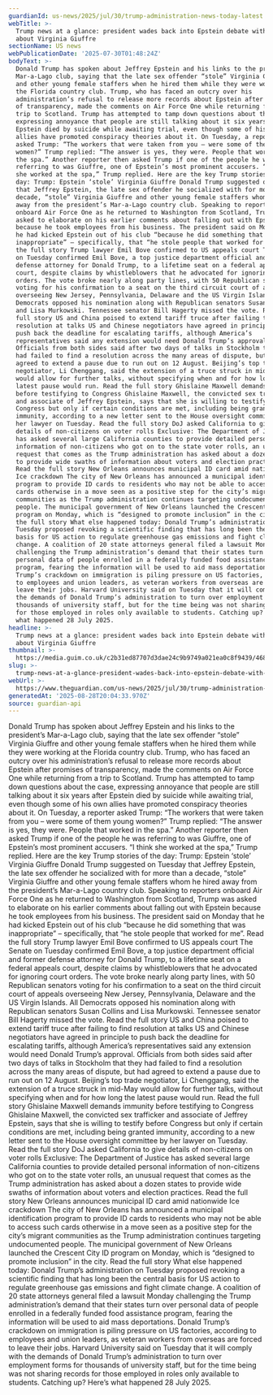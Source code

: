 ```yaml
---
guardianId: us-news/2025/jul/30/trump-administration-news-today-latest
webTitle: >-
  Trump news at a glance: president wades back into Epstein debate with comments
  about Virginia Giuffre
sectionName: US news
webPublicationDate: '2025-07-30T01:48:24Z'
bodyText: >-
  Donald Trump has spoken about Jeffrey Epstein and his links to the president’s
  Mar-a-Lago club, saying that the late sex offender “stole” Virginia Giuffre
  and other young female staffers when he hired them while they were working at
  the Florida country club. Trump, who has faced an outcry over his
  administration’s refusal to release more records about Epstein after promises
  of transparency, made the comments on Air Force One while returning from a
  trip to Scotland. Trump has attempted to tamp down questions about the case,
  expressing annoyance that people are still talking about it six years after
  Epstein died by suicide while awaiting trial, even though some of his own
  allies have promoted conspiracy theories about it. On Tuesday, a reporter
  asked Trump: “The workers that were taken from you – were some of them young
  women?” Trump replied: “The answer is yes, they were. People that worked in
  the spa.” Another reporter then asked Trump if one of the people he was
  referring to was Giuffre, one of Epstein’s most prominent accusers. “I think
  she worked at the spa,” Trump replied. Here are the key Trump stories of the
  day: Trump: Epstein ‘stole’ Virginia Giuffre Donald Trump suggested on Tuesday
  that Jeffrey Epstein, the late sex offender he socialized with for more than a
  decade, “stole” Virginia Giuffre and other young female staffers whom he hired
  away from the president’s Mar-a-Lago country club. Speaking to reporters
  onboard Air Force One as he returned to Washington from Scotland, Trump was
  asked to elaborate on his earlier comments about falling out with Epstein
  because he took employees from his business. The president said on Monday that
  he had kicked Epstein out of his club “because he did something that was
  inappropriate” – specifically, that “he stole people that worked for me”. Read
  the full story Trump lawyer Emil Bove confirmed to US appeals court The Senate
  on Tuesday confirmed Emil Bove, a top justice department official and former
  defense attorney for Donald Trump, to a lifetime seat on a federal appeals
  court, despite claims by whistleblowers that he advocated for ignoring court
  orders. The vote broke nearly along party lines, with 50 Republican senators
  voting for his confirmation to a seat on the third circuit court of appeals
  overseeing New Jersey, Pennsylvania, Delaware and the US Virgin Islands. All
  Democrats opposed his nomination along with Republican senators Susan Collins
  and Lisa Murkowski. Tennessee senator Bill Hagerty missed the vote. Read the
  full story US and China poised to extend tariff truce after failing to find
  resolution at talks US and Chinese negotiators have agreed in principle to
  push back the deadline for escalating tariffs, although America’s
  representatives said any extension would need Donald Trump’s approval.
  Officials from both sides said after two days of talks in Stockholm that they
  had failed to find a resolution across the many areas of dispute, but had
  agreed to extend a pause due to run out on 12 August. Beijing’s top trade
  negotiator, Li Chenggang, said the extension of a truce struck in mid-May
  would allow for further talks, without specifying when and for how long the
  latest pause would run. Read the full story Ghislaine Maxwell demands immunity
  before testifying to Congress Ghislaine Maxwell, the convicted sex trafficker
  and associate of Jeffrey Epstein, says that she is willing to testify before
  Congress but only if certain conditions are met, including being granted
  immunity, according to a new letter sent to the House oversight committee by
  her lawyer on Tuesday. Read the full story DoJ asked California to give
  details of non-citizens on voter rolls Exclusive: The Department of Justice
  has asked several large California counties to provide detailed personal
  information of non-citizens who got on to the state voter rolls, an unusual
  request that comes as the Trump administration has asked about a dozen states
  to provide wide swaths of information about voters and election practices.
  Read the full story New Orleans announces municipal ID card amid nationwide
  Ice crackdown The city of New Orleans has announced a municipal identification
  program to provide ID cards to residents who may not be able to access such
  cards otherwise in a move seen as a positive step for the city’s migrant
  communities as the Trump administration continues targeting undocumented
  people. The municipal government of New Orleans launched the Crescent City ID
  program on Monday, which is “designed to promote inclusion” in the city. Read
  the full story What else happened today: Donald Trump’s administration on
  Tuesday proposed revoking a scientific finding that has long been the central
  basis for US action to regulate greenhouse gas emissions and fight climate
  change. A coalition of 20 state attorneys general filed a lawsuit Monday
  challenging the Trump administration’s demand that their states turn over
  personal data of people enrolled in a federally funded food assistance
  program, fearing the information will be used to aid mass deportations. Donald
  Trump’s crackdown on immigration is piling pressure on US factories, according
  to employees and union leaders, as veteran workers from overseas are forced to
  leave their jobs. Harvard University said on Tuesday that it will comply with
  the demands of Donald Trump’s administration to turn over employment forms for
  thousands of university staff, but for the time being was not sharing records
  for those employed in roles only available to students. Catching up? Here’s
  what happened 28 July 2025.
headline: >-
  Trump news at a glance: president wades back into Epstein debate with comments
  about Virginia Giuffre
thumbnail: >-
  https://media.guim.co.uk/c2b31ed87707d3dae24c9b9749a021ea0c8f9439/468_0_4680_3744/500.jpg
slug: >-
  trump-news-at-a-glance-president-wades-back-into-epstein-debate-with-comments-about-virginia-giuffre
webUrl: >-
  https://www.theguardian.com/us-news/2025/jul/30/trump-administration-news-today-latest
generatedAt: '2025-08-28T20:04:33.970Z'
source: guardian-api
---
```

Donald Trump has spoken about Jeffrey Epstein and his links to the president’s Mar-a-Lago club, saying that the late sex offender “stole” Virginia Giuffre and other young female staffers when he hired them while they were working at the Florida country club. Trump, who has faced an outcry over his administration’s refusal to release more records about Epstein after promises of transparency, made the comments on Air Force One while returning from a trip to Scotland. Trump has attempted to tamp down questions about the case, expressing annoyance that people are still talking about it six years after Epstein died by suicide while awaiting trial, even though some of his own allies have promoted conspiracy theories about it. On Tuesday, a reporter asked Trump: “The workers that were taken from you – were some of them young women?” Trump replied: “The answer is yes, they were. People that worked in the spa.” Another reporter then asked Trump if one of the people he was referring to was Giuffre, one of Epstein’s most prominent accusers. “I think she worked at the spa,” Trump replied. Here are the key Trump stories of the day: Trump: Epstein ‘stole’ Virginia Giuffre Donald Trump suggested on Tuesday that Jeffrey Epstein, the late sex offender he socialized with for more than a decade, “stole” Virginia Giuffre and other young female staffers whom he hired away from the president’s Mar-a-Lago country club. Speaking to reporters onboard Air Force One as he returned to Washington from Scotland, Trump was asked to elaborate on his earlier comments about falling out with Epstein because he took employees from his business. The president said on Monday that he had kicked Epstein out of his club “because he did something that was inappropriate” – specifically, that “he stole people that worked for me”. Read the full story Trump lawyer Emil Bove confirmed to US appeals court The Senate on Tuesday confirmed Emil Bove, a top justice department official and former defense attorney for Donald Trump, to a lifetime seat on a federal appeals court, despite claims by whistleblowers that he advocated for ignoring court orders. The vote broke nearly along party lines, with 50 Republican senators voting for his confirmation to a seat on the third circuit court of appeals overseeing New Jersey, Pennsylvania, Delaware and the US Virgin Islands. All Democrats opposed his nomination along with Republican senators Susan Collins and Lisa Murkowski. Tennessee senator Bill Hagerty missed the vote. Read the full story US and China poised to extend tariff truce after failing to find resolution at talks US and Chinese negotiators have agreed in principle to push back the deadline for escalating tariffs, although America’s representatives said any extension would need Donald Trump’s approval. Officials from both sides said after two days of talks in Stockholm that they had failed to find a resolution across the many areas of dispute, but had agreed to extend a pause due to run out on 12 August. Beijing’s top trade negotiator, Li Chenggang, said the extension of a truce struck in mid-May would allow for further talks, without specifying when and for how long the latest pause would run. Read the full story Ghislaine Maxwell demands immunity before testifying to Congress Ghislaine Maxwell, the convicted sex trafficker and associate of Jeffrey Epstein, says that she is willing to testify before Congress but only if certain conditions are met, including being granted immunity, according to a new letter sent to the House oversight committee by her lawyer on Tuesday. Read the full story DoJ asked California to give details of non-citizens on voter rolls Exclusive: The Department of Justice has asked several large California counties to provide detailed personal information of non-citizens who got on to the state voter rolls, an unusual request that comes as the Trump administration has asked about a dozen states to provide wide swaths of information about voters and election practices. Read the full story New Orleans announces municipal ID card amid nationwide Ice crackdown The city of New Orleans has announced a municipal identification program to provide ID cards to residents who may not be able to access such cards otherwise in a move seen as a positive step for the city’s migrant communities as the Trump administration continues targeting undocumented people. The municipal government of New Orleans launched the Crescent City ID program on Monday, which is “designed to promote inclusion” in the city. Read the full story What else happened today: Donald Trump’s administration on Tuesday proposed revoking a scientific finding that has long been the central basis for US action to regulate greenhouse gas emissions and fight climate change. A coalition of 20 state attorneys general filed a lawsuit Monday challenging the Trump administration’s demand that their states turn over personal data of people enrolled in a federally funded food assistance program, fearing the information will be used to aid mass deportations. Donald Trump’s crackdown on immigration is piling pressure on US factories, according to employees and union leaders, as veteran workers from overseas are forced to leave their jobs. Harvard University said on Tuesday that it will comply with the demands of Donald Trump’s administration to turn over employment forms for thousands of university staff, but for the time being was not sharing records for those employed in roles only available to students. Catching up? Here’s what happened 28 July 2025.
